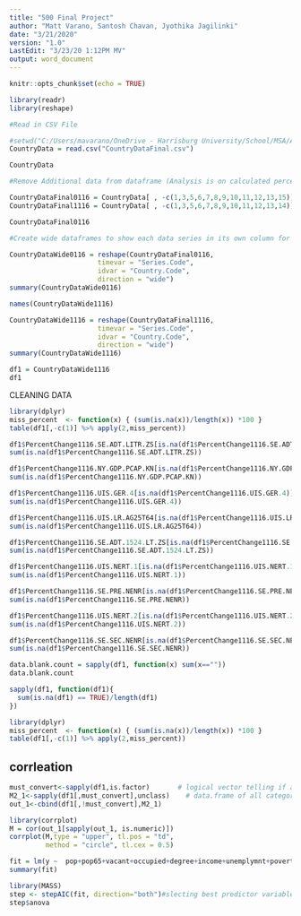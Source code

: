 ```yaml
---
title: "500 Final Project"
author: "Matt Varano, Santosh Chavan, Jyothika Jagilinki"
date: "3/21/2020"
version: "1.0"
LastEdit: "3/23/20 1:12PM MV"
output: word_document
---
```


```r
knitr::opts_chunk$set(echo = TRUE)
```



```r
library(readr)
library(reshape)

#Read in CSV File

#setwd("C:/Users/mavarano/OneDrive - Harrisburg University/School/MSA/ANLY 500/Final Project")
CountryData = read.csv("CountryDataFinal.csv")
```

```r
CountryData
```


```r
#Remove Additional data from dataframe (Analysis is on calculated percentage change, not raw data)

CountryDataFinal0116 = CountryData[ , -c(1,3,5,6,7,8,9,10,11,12,13,15)]
CountryDataFinal1116 = CountryData[ , -c(1,3,5,6,7,8,9,10,11,12,13,14)]

CountryDataFinal0116
```


```r
#Create wide dataframes to show each data series in its own column for easy summarization. 

CountryDataWide0116 = reshape(CountryDataFinal0116,
                      timevar = "Series.Code",
                      idvar = "Country.Code",
                      direction = "wide")
summary(CountryDataWide0116)
```

```r
names(CountryDataWide1116)
```



```r
CountryDataWide1116 = reshape(CountryDataFinal1116,
                      timevar = "Series.Code",
                      idvar = "Country.Code",
                      direction = "wide")
summary(CountryDataWide1116)


```

```r

df1 = CountryDataWide1116
df1

```
CLEANING DATA

```r
library(dplyr)
miss_percent  <- function(x) { (sum(is.na(x))/length(x)) *100 }
table(df1[,-c(1)] %>% apply(2,miss_percent))

```


```r
df1$PercentChange1116.SE.ADT.LITR.ZS[is.na(df1$PercentChange1116.SE.ADT.LITR.ZS)] = mean(df1$PercentChange1116.SE.ADT.LITR.ZS,na.rm = TRUE)
sum(is.na(df1$PercentChange1116.SE.ADT.LITR.ZS))
```



```r
df1$PercentChange1116.NY.GDP.PCAP.KN[is.na(df1$PercentChange1116.NY.GDP.PCAP.KN)] = mean(df1$PercentChange1116.NY.GDP.PCAP.KN,na.rm = TRUE)
sum(is.na(df1$PercentChange1116.NY.GDP.PCAP.KN))

```


```r

df1$PercentChange1116.UIS.GER.4[is.na(df1$PercentChange1116.UIS.GER.4)] = mean(df1$PercentChange1116.UIS.GER.4,na.rm = TRUE)
sum(is.na(df1$PercentChange1116.UIS.GER.4))

```


```r
df1$PercentChange1116.UIS.LR.AG25T64[is.na(df1$PercentChange1116.UIS.LR.AG25T64)] = mean(df1$PercentChange1116.UIS.LR.AG25T64,na.rm = TRUE)
sum(is.na(df1$PercentChange1116.UIS.LR.AG25T64))

```

```r
df1$PercentChange1116.SE.ADT.1524.LT.ZS[is.na(df1$PercentChange1116.SE.ADT.1524.LT.ZS)] = mean(df1$PercentChange1116.SE.ADT.1524.LT.ZS,na.rm = TRUE)
sum(is.na(df1$PercentChange1116.SE.ADT.1524.LT.ZS))

```
```r
df1$PercentChange1116.UIS.NERT.1[is.na(df1$PercentChange1116.UIS.NERT.1)] = mean(df1$PercentChange1116.UIS.NERT.1,na.rm = TRUE)
sum(is.na(df1$PercentChange1116.UIS.NERT.1))

```

```r
df1$PercentChange1116.SE.PRE.NENR[is.na(df1$PercentChange1116.SE.PRE.NENR)] = mean(df1$PercentChange1116.SE.PRE.NENR,na.rm = TRUE)
sum(is.na(df1$PercentChange1116.SE.PRE.NENR))

```

```r
df1$PercentChange1116.UIS.NERT.2[is.na(df1$PercentChange1116.UIS.NERT.2)] = mean(df1$PercentChange1116.UIS.NERT.2,na.rm = TRUE)
sum(is.na(df1$PercentChange1116.UIS.NERT.2))

```

```r
df1$PercentChange1116.SE.SEC.NENR[is.na(df1$PercentChange1116.SE.SEC.NENR)] = mean(df1$PercentChange1116.SE.SEC.NENR,na.rm = TRUE)
sum(is.na(df1$PercentChange1116.SE.SEC.NENR))

```

```r
data.blank.count = sapply(df1, function(x) sum(x==""))
data.blank.count
```

```r
sapply(df1, function(df1){
  sum(is.na(df1) == TRUE)/length(df1)
})
```

```r
library(dplyr)
miss_percent  <- function(x) { (sum(is.na(x))/length(x)) *100 }
table(df1[,-c(1)] %>% apply(2,miss_percent))

```


## corrleation

```r
must_convert<-sapply(df1,is.factor)       # logical vector telling if a variable needs to be displayed as numeric
M2_1<-sapply(df1[,must_convert],unclass)    # data.frame of all categorical variables now displayed as numeric
out_1<-cbind(df1[,!must_convert],M2_1) 

```

```r
library(corrplot)
M = cor(out_1[sapply(out_1, is.numeric)])
corrplot(M,type = "upper", tl.pos = "td",
         method = "circle", tl.cex = 0.5)
```

```r
fit = lm(y ~  pop+pop65+vacant+occupied+degree+income+unemplymnt+poverty+muntype+countname+munname,data = out)#basic regression with all variables
summary(fit)

library(MASS)
step <- stepAIC(fit, direction="both")#slecting best predictor variables too little insufficient too much is overfitting
step$anova
```



